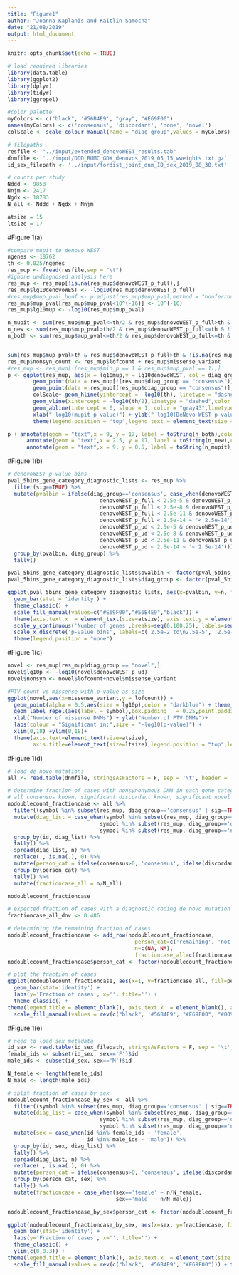 ```yaml
---
title: "Figure1"
author: "Joanna Kaplanis and Kaitlin Samocha"
date: "21/08/2019"
output: html_document
---
```


```r
knitr::opts_chunk$set(echo = TRUE)
```

```r
# load required libraries
library(data.table)
library(ggplot2)
library(dplyr)
library(tidyr)
library(ggrepel)

#color palette 
myColors <- c("black", '#56B4E9', "gray", "#E69F00")
names(myColors) <- c('consensus', 'discordant', 'none', 'novel')
colScale <- scale_colour_manual(name = "diag_group",values = myColors)

# filepaths
resfile <- "../input/extended_denovoWEST_results.tab"
dnmfile <- '../input/DDD_RUMC_GDX_denovos_2019_05_15_wweights.txt.gz'
id_sex_filepath <- '../input/fordist_joint_dnm_ID_sex_2019_08_30.txt'

# counts per study
Nddd <- 9858
Nnjm <- 2417
Ngdx <- 18783
N_all <- Nddd + Ngdx + Nnjm

atsize = 15
ltsize = 17


```

#Figure 1(a)  

```r
#compare mupit to denovo WEST
ngenes <- 18762
th <- 0.025/ngenes
res_mup <- fread(resfile,sep = "\t")
#ignore undiagnosed analysis here
res_mup <- res_mup[!is.na(res_mup$denovoWEST_p_full),]
res_mup$lg10denovoWEST <- -log10(res_mup$denovoWEST_p_full)
#res_mup$mup_pval_bonf <- p.adjust(res_mup$mup_pval,method = "bonferroni",n=(ngenes*2))
res_mup$mup_pval[res_mup$mup_pval<10^(-16)] <- 10^(-16)
res_mup$lg10mup <- -log10(res_mup$mup_pval)

n_mupit <- sum(res_mup$mup_pval<=th/2 & res_mup$denovoWEST_p_full>th & !is.na(res_mup$mup_pval) & !is.na(res_mup$denovoWEST_p_full))
n_new <- sum(res_mup$mup_pval>th/2 & res_mup$denovoWEST_p_full<=th & !is.na(res_mup$mup_pval) & !is.na(res_mup$denovoWEST_p_full))
n_both <- sum(res_mup$mup_pval<=th/2 & res_mup$denovoWEST_p_full<=th & !is.na(res_mup$mup_pval) & !is.na(res_mup$denovoWEST_p_full))


sum(res_mup$mup_pval>th & res_mup$denovoWEST_p_full>th & !is.na(res_mup$mup_pval) & !is.na(res_mup$denovoWEST_p_full))
res_mup$nonsyn_count <- res_mup$lofcount + res_mup$missense_variant
#res_mup <- res_mup[!(res_mup$min_p == 1 & res_mup$mup_pval == 1),]
p <- ggplot(res_mup, aes(x = lg10mup,y = lg10denovoWEST, col = diag_group)) + 
        geom_point(data = res_mup[!(res_mup$diag_group == "consensus")],aes(x = lg10mup, y = lg10denovoWEST, size = nonsyn_count), alpha = 0.9) + 
        geom_point(data = res_mup[(res_mup$diag_group == "consensus")],aes(x = lg10mup, y = lg10denovoWEST, size = nonsyn_count), alpha = 0.55) +
        colScale+ geom_hline(yintercept = -log10(th), linetype = "dashed",color = "gray43") + 
        geom_vline(xintercept = -log10(th/2),linetype = "dashed",color = "gray43") +
        geom_abline(intercept = 0, slope = 1, color = "gray43",linetype = "dotted")  + 
        xlab("-log10(mupit p-value)") + ylab("-log10(DeNovo WEST p-value)")+theme_classic() + 
        theme(legend.position = "top",legend.text = element_text(size = 14),legend.title = element_blank(),axis.text=element_text(size=atsize),axis.title=element_text(size=ltsize)) 

p + annotate(geom = "text",x = 9, y = 17, label = toString(n_both),color = "gray43",size = 8) +
      annotate(geom = "text",x = 2.5, y = 17, label = toString(n_new),color = "gray43",size = 8) +
      annotate(geom = "text",x = 9, y = 0.5, label = toString(n_mupit),color = "gray43",size = 8)
```

#Figure 1(b)  

```r
# denovoWEST p-value bins
pval_5bins_gene_category_diagnostic_lists <- res_mup %>%
  filter(sig==TRUE) %>%
  mutate(pvalbin = ifelse(diag_group=='consensus', case_when(denovoWEST_p_full < 2.5e-2 & denovoWEST_p_full >2.5e-5 ~ '2.5e-2 to 2.5e-5',
                             denovoWEST_p_full < 2.5e-5 & denovoWEST_p_full >2.5e-8 ~ '2.5e-5 to 2.5e-8',
                             denovoWEST_p_full < 2.5e-8 & denovoWEST_p_full >2.5e-11 ~ '2.5e-8 to 2.5e-11',
                             denovoWEST_p_full < 2.5e-11 & denovoWEST_p_full >2.5e-14 ~ '2.5e-11 to 2.5e-14',
                             denovoWEST_p_full < 2.5e-14 ~ '< 2.5e-14'), case_when(denovoWEST_p_ud < 2.5e-2 & denovoWEST_p_ud >2.5e-5 ~ '2.5e-2 to 2.5e-5',
                             denovoWEST_p_ud < 2.5e-5 & denovoWEST_p_ud >2.5e-8 ~ '2.5e-5 to 2.5e-8',
                             denovoWEST_p_ud < 2.5e-8 & denovoWEST_p_ud >2.5e-11 ~ '2.5e-8 to 2.5e-11',
                             denovoWEST_p_ud < 2.5e-11 & denovoWEST_p_ud >2.5e-14 ~ '2.5e-11 to 2.5e-14',
                             denovoWEST_p_ud < 2.5e-14 ~ '< 2.5e-14'))) %>%
  group_by(pvalbin, diag_group) %>%
  tally()

pval_5bins_gene_category_diagnostic_lists$pvalbin <- factor(pval_5bins_gene_category_diagnostic_lists$pvalbin, levels=c('2.5e-2 to 2.5e-5','2.5e-5 to 2.5e-8','2.5e-8 to 2.5e-11','2.5e-11 to 2.5e-14', '< 2.5e-14'))
pval_5bins_gene_category_diagnostic_lists$diag_group <- factor(pval_5bins_gene_category_diagnostic_lists$diag_group, levels=c('novel', 'discordant', 'consensus'))

ggplot(pval_5bins_gene_category_diagnostic_lists, aes(x=pvalbin, y=n, fill=diag_group)) +
  geom_bar(stat = 'identity') +
  theme_classic() +
  scale_fill_manual(values=c("#E69F00","#56B4E9","black")) +
  theme(axis.text.x  = element_text(size=atsize), axis.text.y = element_text(size=atsize), axis.title = element_text(size=ltsize), legend.title = element_blank(), legend.text = element_text(size=atsize), axis.line = element_blank(), axis.ticks.x = element_blank()) +
  scale_y_continuous('Number of genes',breaks=seq(0,100,25), labels=seq(0,100,25)) +
  scale_x_discrete('p-value bins', labels=c('2.5e-2 to\n2.5e-5', '2.5e-5 to\n2.5e-8', '2.5e-8 to\n2.5e-11', '2.5e-11 to\n2.5e-14', '< 2.5e-14')) +
  theme(legend.position = "none")
```

#Figure 1(c)

```r
novel <- res_mup[res_mup$diag_group == "novel",]
novel$lg10p <- -log10(novel$denovoWEST_p_ud)
novel$nonsyn <- novel$lofcount+novel$missense_variant

#PTV count vs missense with p-value as size
ggplot(novel,aes(x=missense_variant,y = lofcount)) +
  geom_point(alpha = 0.5,aes(size = lg10p),color = "darkblue") + theme_classic()+
  geom_label_repel(aes(label = symbol),box.padding   = 0.25,point.padding = 0.5,size =2.75) +
  xlab("Number of missense DNMs") + ylab("Number of PTV DNMs")+ 
  labs(colour = "Significant in:",size = "-log10(p-value)") +
  xlim(0,18) +ylim(0,18)+
  theme(axis.text=element_text(size=atsize),
        axis.title=element_text(size=ltsize),legend.position = "top",legend.text = element_text(size = atsize))
```

#Figure 1(d)  

```r
# load de novo mutations
all <- read.table(dnmfile, stringsAsFactors = F, sep = '\t', header = T)

# determine fraction of cases with nonsynonymous DNM in each gene category
# all consensus known, significant discordant known, significant novel
nodoublecount_fractioncase <- all %>%
  filter((symbol %in% subset(res_mup, diag_group=='consensus' | sig==TRUE)$symbol) & !(consequence %in% c('coding_sequence_variant', 'stop_retained_variant', 'synonymous_variant'))) %>%
  mutate(diag_list = case_when(symbol %in% subset(res_mup, diag_group=='consensus')$symbol ~ 'consensus',
                             symbol %in% subset(res_mup, diag_group=='discordant' & sig==TRUE)$symbol ~ 'discordant',
                             symbol %in% subset(res_mup, diag_group=='novel')$symbol ~ 'novel')) %>%
  group_by(id, diag_list) %>%
  tally() %>%
  spread(diag_list, n) %>%
  replace(., is.na(.), 0) %>%
  mutate(person_cat = ifelse(consensus>0, 'consensus', ifelse(discordant>0, 'discordant', 'novel'))) %>%
  group_by(person_cat) %>%
  tally() %>%
  mutate(fractioncase_all = n/N_all)

nodoublecount_fractioncase
```

```r
# expected fraction of cases with a diagnostic coding de novo mutation -- estimated by Hilary Martin
fractioncase_all_dnv <- 0.486

# determining the remaining fraction of cases
nodoublecount_fractioncase <- add_row(nodoublecount_fractioncase,
                                        person_cat=c('remaining', 'not de novo'),
                                        n=c(NA, NA),
                                        fractioncase_all=c(fractioncase_all_dnv-sum(nodoublecount_fractioncase$fractioncase_all), 1-fractioncase_all_dnv))
nodoublecount_fractioncase$person_cat <- factor(nodoublecount_fractioncase$person_cat, levels = c('not de novo', 'remaining', 'novel', 'discordant', 'consensus'))

# plot the fraction of cases
ggplot(nodoublecount_fractioncase, aes(x=1, y=fractioncase_all, fill=person_cat))+
  geom_bar(stat='identity') +
  labs(y='Fraction of cases', x='', title='') +
  theme_classic() +
theme(legend.title = element_blank(), axis.text.x  = element_blank(), axis.text.y = element_text(size=atsize), axis.title = element_text(size=ltsize), legend.text = element_text(size=atsize), axis.line.x = element_blank(), axis.ticks.x = element_blank(), axis.line.y = element_blank()) +
  scale_fill_manual(values = rev(c("black", '#56B4E9', "#E69F00", "#009E73", 'lightgray')))
```

#Figure 1(e)  

```r
# need to load sex metadata
id_sex <- read.table(id_sex_filepath, stringsAsFactors = F, sep = '\t', header = T)
female_ids <- subset(id_sex, sex=='F')$id
male_ids <- subset(id_sex, sex=='M')$id

N_female <- length(female_ids)
N_male <- length(male_ids)

# split fraction of cases by sex
nodoublecount_fractioncase_by_sex <- all %>%
  filter((symbol %in% subset(res_mup, diag_group=='consensus' | sig==TRUE)$symbol) & !(consequence %in% c('coding_sequence_variant', 'stop_retained_variant', 'synonymous_variant'))) %>%
  mutate(diag_list = case_when(symbol %in% subset(res_mup, diag_group=='consensus')$symbol ~ 'consensus',
                             symbol %in% subset(res_mup, diag_group=='discordant' & sig==TRUE)$symbol ~ 'discordant',
                             symbol %in% subset(res_mup, diag_group=='novel')$symbol ~ 'novel')) %>%
  mutate(sex = case_when(id %in% female_ids ~ 'female',
                         id %in% male_ids ~ 'male')) %>%
  group_by(id, sex, diag_list) %>%
  tally() %>%
  spread(diag_list, n) %>%
  replace(., is.na(.), 0) %>%
  mutate(person_cat = ifelse(consensus>0, 'consensus', ifelse(discordant>0, 'discordant', 'novel'))) %>%
  group_by(person_cat, sex) %>%
  tally() %>%
  mutate(fractioncase = case_when(sex=='female' ~ n/N_female,
                                  sex=='male' ~ n/N_male))

nodoublecount_fractioncase_by_sex$person_cat <- factor(nodoublecount_fractioncase_by_sex$person_cat, levels = c('novel', 'discordant', 'consensus'))

ggplot(nodoublecount_fractioncase_by_sex, aes(x=sex, y=fractioncase, fill=person_cat))+
  geom_bar(stat='identity') +
  labs(y='Fraction of cases', x='', title='') +
  theme_classic() +
  ylim(c(0,0.3)) +
theme(legend.title = element_blank(), axis.text.x  = element_text(size = atsize), axis.text.y = element_text(size=atsize), axis.title = element_text(size=ltsize), legend.text = element_text(size=atsize), axis.line.x = element_blank(), axis.ticks.x = element_blank(), axis.line.y = element_blank()) +
  scale_fill_manual(values = rev(c("black", '#56B4E9', "#E69F00"))) + theme(legend.position = "none")
```

